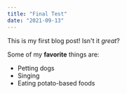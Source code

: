 ```yaml
---
title: "Final Test"
date: "2021-09-13"
---
```


This is my first blog post! Isn't it _great_?

Some of my **favorite** things are:

- Petting dogs
- Singing
- Eating potato-based foods
